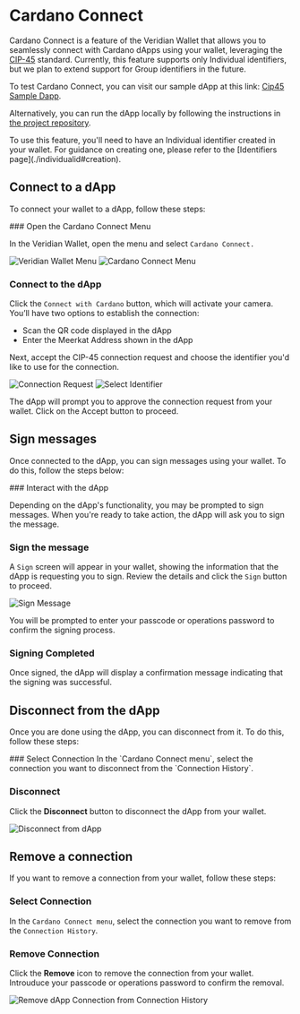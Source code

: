 
# Cardano Connect

Cardano Connect is a feature of the Veridian Wallet that allows you to seamlessly connect with Cardano dApps using your wallet, leveraging the [CIP-45](https://github.com/cardano-foundation/CIPs/tree/master/CIP-0045) standard.
Currently, this feature supports only Individual identifiers, but we plan to extend support for Group identifiers in the future.

To test Cardano Connect, you can visit our sample dApp at this link: [Cip45 Sample Dapp](https://cip45.dev.idw-sandboxes.cf-deployments.org/).

Alternatively, you can run the dApp locally by following the instructions in [the project repository](https://github.com/cardano-foundation/veridian-wallet/tree/main/services/cip45-sample-dapp).

<Callout type="info">
  To use this feature, you'll need to have an Individual identifier created in
  your wallet. For guidance on creating one, please refer to the [Identifiers
  page](./individualid#creation).
</Callout>

## Connect to a dApp

To connect your wallet to a dApp, follow these steps:

<Steps>
### Open the Cardano Connect Menu

In the Veridian Wallet, open the menu and select `Cardano Connect.`

<div className="gallery">
    <Image src="/images/cardanoconnect/walletMenu.png" alt="Veridian Wallet Menu" width={300} height={300} />
    <Image src="/images/cardanoconnect/cardanoConnectMenu.png" alt="Cardano Connect Menu" width={300} height={300} />
</div>

### Connect to the dApp

Click the `Connect with Cardano` button, which will activate your camera. You’ll have two options to establish the connection:

- Scan the QR code displayed in the dApp
- Enter the Meerkat Address shown in the dApp

Next, accept the CIP-45 connection request and choose the identifier you'd like to use for the connection.

<div className="gallery">
    <Image src="/images/cardanoconnect/connectionRequest.png" alt="Connection Request" width={300} height={300} />
    <Image src="/images/cardanoconnect/selectIdentifier.png" alt="Select Identifier" width={300} height={300} />
</div>

The dApp will prompt you to approve the connection request from your wallet. Click on the Accept button to proceed.

</Steps>

## Sign messages

Once connected to the dApp, you can sign messages using your wallet. To do this, follow the steps below:

<Steps>
### Interact with the dApp

Depending on the dApp's functionality, you may be prompted to sign messages.
When you're ready to take action, the dApp will ask you to sign the message.

### Sign the message

A `Sign` screen will appear in your wallet, showing the information that the dApp is requesting you to sign.
Review the details and click the `Sign` button to proceed.

<div className="gallery">
    <Image src="/images/cardanoconnect/sign.png" alt="Sign Message" width={300} height={300} />
</div>

You will be prompted to enter your passcode or operations password to confirm the signing process.

### Signing Completed

Once signed, the dApp will display a confirmation message indicating that the signing was successful.

</Steps>

## Disconnect from the dApp

Once you are done using the dApp, you can disconnect from it. To do this, follow these steps:

<Steps>
### Select Connection
In the `Cardano Connect menu`, select the connection you want to disconnect from the `Connection History`.

### Disconnect

Click the **Disconnect** button to disconnect the dApp from your wallet.

<div className="gallery">
    <Image src="/images/cardanoconnect/disconnect.png" alt="Disconnect from dApp" width={300} height={300} />
</div>

</Steps>

## Remove a connection

If you want to remove a connection from your wallet, follow these steps:

<Steps>

### Select Connection

In the `Cardano Connect menu`, select the connection you want to remove from the `Connection History`.

### Remove Connection

Click the **Remove** icon to remove the connection from your wallet. Introuduce your passcode or operations password to confirm the removal.

<div className="gallery">
    <Image src="/images/cardanoconnect/disconnect.png" alt="Remove dApp Connection from Connection History" width={300} height={300} />
</div>

</Steps>
